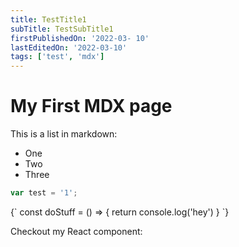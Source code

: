 ```yaml
---
title: TestTitle1
subTitle: TestSubTitle1
firstPublishedOn: '2022-03- 10'
lastEditedOn: '2022-03-10'
tags: ['test', 'mdx']
---
```


# My First MDX page

This is a list in markdown:

- One
- Two
- Three

```javascript
var test = '1';
```

<SyntaxHighlighter language="javascript">
  {`
    const doStuff = () => {
      return console.log('hey')
    }
  `}
</SyntaxHighlighter>

Checkout my React component:
